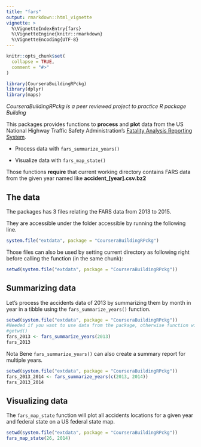 ```yaml
---
title: "fars"
output: rmarkdown::html_vignette
vignette: >
  %\VignetteIndexEntry{fars}
  %\VignetteEngine{knitr::rmarkdown}
  %\VignetteEncoding{UTF-8}
---
```


```r
knitr::opts_chunk$set(
  collapse = TRUE,
  comment = "#>"
)
```

```r
library(CourseraBuildingRPckg)
library(dplyr)
library(maps)
```

*CourseraBuildingRPckg is a peer reviewed project to practice R package Building*  

This packages provides functions to **process** and **plot** data from the US National Highway Traffic Safety Administration's [Fatality Analysis Reporting System](https://www.nhtsa.gov/research-data/fatality-analysis-reporting-system-fars).


* Process data with `fars_summarize_years()`

* Visualize data with `fars_map_state()`

Those functions **require** that current working directory contains FARS data from the given year named like **accident_[year].csv.bz2**


## The data

The packages has 3 files relating the FARS data from 2013 to 2015.

They are accessible under the folder accessible by running the following line.

```r
system.file("extdata", package = "CourseraBuildingRPckg")
```

Those files can also be used by setting current directory as following right before calling the function (in the same chunk):

```r
setwd(system.file("extdata", package = "CourseraBuildingRPckg"))
```



## Summarizing data 

Let's process the accidents data of 2013 by summarizing them by month in year in a tibble using the `fars_summarize_years()` function.


```r
setwd(system.file("extdata", package = "CourseraBuildingRPckg"))
#Needed if you want to use data from the package, otherwise function will look for files in the directory the function is run.
#getwd()
fars_2013 <- fars_summarize_years(2013)
fars_2013
```

Nota Bene `fars_summarize_years()` can also create a summary report for multiple years.

```r
setwd(system.file("extdata", package = "CourseraBuildingRPckg"))
fars_2013_2014 <- fars_summarize_years(c(2013, 2014))
fars_2013_2014
```

## Visualizing data

The `fars_map_state` function will plot all accidents locations for a given year and federal state on a US federal state map.

```r
setwd(system.file("extdata", package = "CourseraBuildingRPckg"))
fars_map_state(26, 2014)
```

